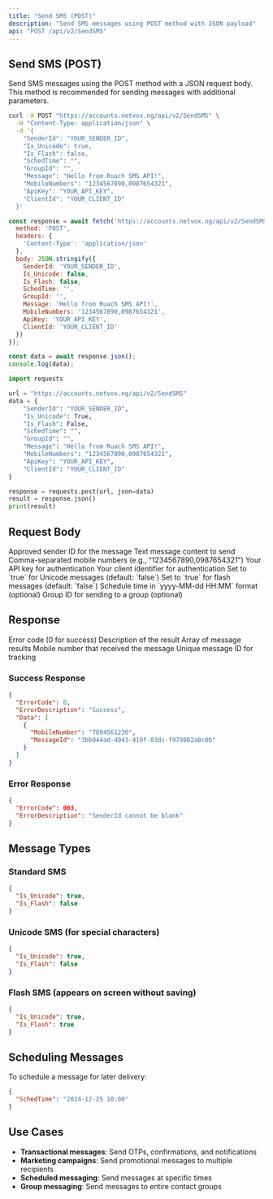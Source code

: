```yaml
---
title: "Send SMS (POST)"
description: "Send SMS messages using POST method with JSON payload"
api: "POST /api/v2/SendSMS"
---
```


## Send SMS (POST)

Send SMS messages using the POST method with a JSON request body. This method is recommended for sending messages with additional parameters.

<CodeGroup>

```bash cURL
curl -X POST "https://accounts.netvox.ng/api/v2/SendSMS" \
  -H "Content-Type: application/json" \
  -d '{
    "SenderId": "YOUR_SENDER_ID",
    "Is_Unicode": true,
    "Is_Flash": false,
    "SchedTime": "",
    "GroupId": "",
    "Message": "Hello from Ruach SMS API!",
    "MobileNumbers": "1234567890,0987654321",
    "ApiKey": "YOUR_API_KEY",
    "ClientId": "YOUR_CLIENT_ID"
  }'
```

```javascript JavaScript
const response = await fetch('https://accounts.netvox.ng/api/v2/SendSMS', {
  method: 'POST',
  headers: {
    'Content-Type': 'application/json'
  },
  body: JSON.stringify({
    SenderId: 'YOUR_SENDER_ID',
    Is_Unicode: false,
    Is_Flash: false,
    SchedTime: '',
    GroupId: '',
    Message: 'Hello from Ruach SMS API!',
    MobileNumbers: '1234567890,0987654321',
    ApiKey: 'YOUR_API_KEY',
    ClientId: 'YOUR_CLIENT_ID'
  })
});

const data = await response.json();
console.log(data);
```

```python Python
import requests

url = "https://accounts.netvox.ng/api/v2/SendSMS"
data = {
    "SenderId": "YOUR_SENDER_ID",
    "Is_Unicode": True,
    "Is_Flash": False,
    "SchedTime": "",
    "GroupId": "",
    "Message": "Hello from Ruach SMS API!",
    "MobileNumbers": "1234567890,0987654321",
    "ApiKey": "YOUR_API_KEY",
    "ClientId": "YOUR_CLIENT_ID"
}

response = requests.post(url, json=data)
result = response.json()
print(result)
```

</CodeGroup>

## Request Body

<ParamField body="SenderId" type="string" required>
  Approved sender ID for the message
</ParamField>

<ParamField body="Message" type="string" required>
  Text message content to send
</ParamField>

<ParamField body="MobileNumbers" type="string" required>
  Comma-separated mobile numbers (e.g., "1234567890,0987654321")
</ParamField>

<ParamField body="ApiKey" type="string" required>
  Your API key for authentication
</ParamField>

<ParamField body="ClientId" type="string" required>
  Your client identifier for authentication
</ParamField>

<ParamField body="Is_Unicode" type="boolean">
  Set to `true` for Unicode messages (default: `false`)
</ParamField>

<ParamField body="Is_Flash" type="boolean">
  Set to `true` for flash messages (default: `false`)
</ParamField>

<ParamField body="SchedTime" type="string">
  Schedule time in `yyyy-MM-dd HH:MM` format (optional)
</ParamField>

<ParamField body="GroupId" type="string">
  Group ID for sending to a group (optional)
</ParamField>

## Response

<ResponseField name="ErrorCode" type="number">
  Error code (0 for success)
</ResponseField>

<ResponseField name="ErrorDescription" type="string">
  Description of the result
</ResponseField>

<ResponseField name="Data" type="array">
  Array of message results
</ResponseField>

<ResponseField name="Data[].MobileNumber" type="string">
  Mobile number that received the message
</ResponseField>

<ResponseField name="Data[].MessageId" type="string">
  Unique message ID for tracking
</ResponseField>

### Success Response

```json
{
  "ErrorCode": 0,
  "ErrorDescription": "Success",
  "Data": [
    {
      "MobileNumber": "7894561230",
      "MessageId": "3bb944ad-d943-419f-83dc-f979002a8c0b"
    }
  ]
}
```

### Error Response

```json
{
  "ErrorCode": 003,
  "ErrorDescription": "SenderId cannot be blank"
}
```

## Message Types

### Standard SMS
```json
{
  "Is_Unicode": true,
  "Is_Flash": false
}
```

### Unicode SMS (for special characters)
```json
{
  "Is_Unicode": true,
  "Is_Flash": false
}
```

### Flash SMS (appears on screen without saving)
```json
{
  "Is_Unicode": true,
  "Is_Flash": true
}
```

## Scheduling Messages

To schedule a message for later delivery:

```json
{
  "SchedTime": "2024-12-25 10:00"
}
```

## Use Cases

- **Transactional messages**: Send OTPs, confirmations, and notifications
- **Marketing campaigns**: Send promotional messages to multiple recipients
- **Scheduled messaging**: Send messages at specific times
- **Group messaging**: Send messages to entire contact groups
